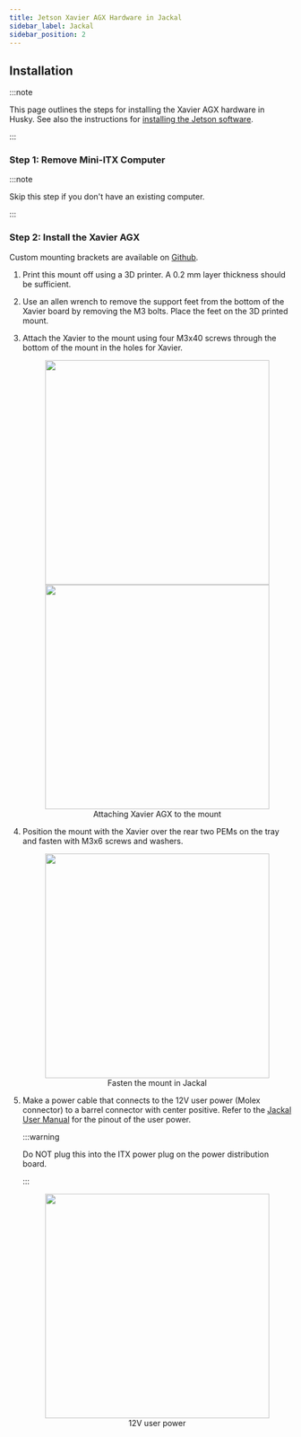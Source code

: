 ```yaml
---
title: Jetson Xavier AGX Hardware in Jackal
sidebar_label: Jackal
sidebar_position: 2
---
```



## Installation

:::note

This page outlines the steps for installing the Xavier AGX hardware in Husky. See also
the instructions for
[installing the Jetson software](./computers/jetson/jetson_software).

:::

### Step 1: Remove Mini-ITX Computer

:::note

Skip this step if you don't have an existing computer.

:::

<ComponentHuskyComputerRemoval />

### Step 2: Install the Xavier AGX

Custom mounting brackets are available on
[Github](https://github.com/clearpathrobotics/jetson_setup/raw/melodic/models/JetsonNanoXavierJackalMount.stl).

1. Print this mount off using a 3D printer. A 0.2 mm layer thickness should be sufficient.

2. Use an allen wrench to remove the support feet from the bottom of the Xavier board by removing the M3 bolts.
   Place the feet on the 3D printed mount.

3. Attach the Xavier to the mount using four M3x40 screws through the bottom of the mount in the holes for Xavier.

   <center>
     <figure>
       <img
         src="/img/computer_images/jetson/hardware/xavier_agx/jackal/1.jpg"
         width="400"
       />
       <img
         src="/img/computer_images/jetson/hardware/xavier_agx/jackal/2.jpg"
         width="400"
       />
       <figcaption>Attaching Xavier AGX to the mount</figcaption>
     </figure>
   </center>

4. Position the mount with the Xavier over the rear two PEMs on the tray and fasten with M3x6 screws and washers.

   <center>
     <figure>
       <img
         src="/img/computer_images/jetson/hardware/xavier_agx/jackal/3.jpg"
         width="400"
       />
       <figcaption>Fasten the mount in Jackal</figcaption>
     </figure>
   </center>

5. Make a power cable that connects to the 12V user
   power (Molex connector) to a barrel connector with center positive. Refer
   to the [Jackal User Manual](../../../../../outdoor_robots/jackal/user_manual_jackal) for the
   pinout of the user power.

   :::warning

   Do NOT plug this into the ITX power plug on the power distribution board.

   :::

   <center>
     <figure>
       <img
         src="/img/computer_images/jetson/hardware/xavier_agx/jackal/4.jpg"
         width="400"
       />
       <figcaption>12V user power</figcaption>
     </figure>
   </center>
